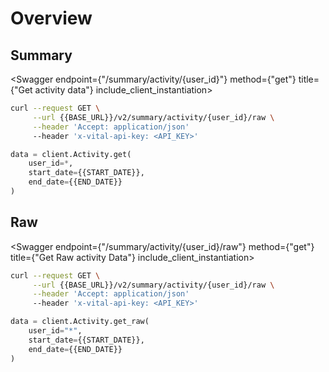 
# Overview

## Summary

<Swagger endpoint={"/summary/activity/{user_id}"} method={"get"} title={"Get activity data"} include_client_instantiation>

```bash
curl --request GET \
     --url {{BASE_URL}}/v2/summary/activity/{user_id}/raw \
     --header 'Accept: application/json'
     --header 'x-vital-api-key: <API_KEY>'
```

```python
data = client.Activity.get(
    user_id=*,
    start_date={{START_DATE}},
    end_date={{END_DATE}}
)
```

</Swagger>

## Raw

<Swagger endpoint={"/summary/activity/{user_id}/raw"} method={"get"} title={"Get Raw activity Data"} include_client_instantiation>

```bash
curl --request GET \
     --url {{BASE_URL}}/v2/summary/activity/{user_id}/raw \
     --header 'Accept: application/json'
     --header 'x-vital-api-key: <API_KEY>'
```

```python
data = client.Activity.get_raw(
    user_id="*",
    start_date={{START_DATE}},
    end_date={{END_DATE}}
)
```

</Swagger>
